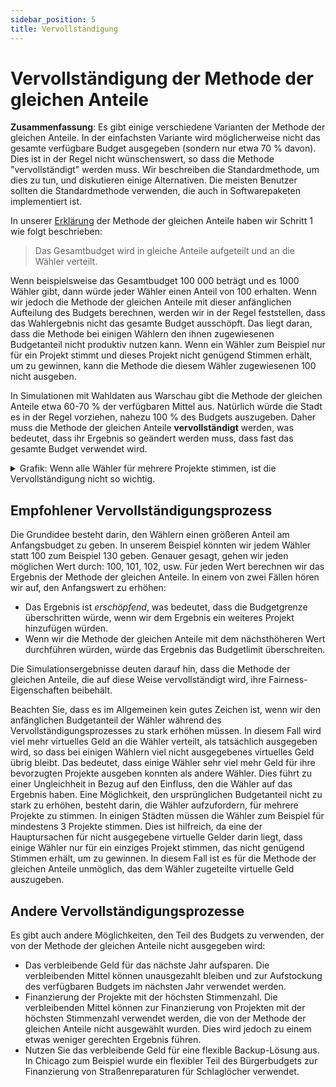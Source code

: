 ```yaml
---
sidebar_position: 5
title: Vervollständigung
---
```



# Vervollständigung der Methode der gleichen Anteile

<div class="summary">
<b>Zusammenfassung</b>:
Es gibt einige verschiedene Varianten der Methode der gleichen Anteile. In der einfachsten Variante wird möglicherweise nicht das gesamte verfügbare Budget ausgegeben (sondern nur etwa 70 % davon). Dies ist in der Regel nicht wünschenswert, so dass die Methode "vervollständigt" werden muss. Wir beschreiben die Standardmethode, um dies zu tun, und diskutieren einige Alternativen. Die meisten Benutzer sollten die Standardmethode verwenden, die auch in Softwarepaketen implementiert ist.
</div>

In unserer [Erklärung](../explanation) der Methode der gleichen Anteile haben wir Schritt 1 wie folgt beschrieben:

> Das Gesamtbudget wird in gleiche Anteile aufgeteilt und an die Wähler verteilt.

Wenn beispielsweise das Gesamtbudget <Currency>100 000</Currency> beträgt und es 1000 Wähler gibt, dann würde jeder Wähler einen Anteil von <Currency>100</Currency> erhalten. Wenn wir jedoch die Methode der gleichen Anteile mit dieser anfänglichen Aufteilung des Budgets berechnen, werden wir in der Regel feststellen, dass das Wahlergebnis nicht das gesamte Budget ausschöpft. Das liegt daran, dass die Methode bei einigen Wählern den ihnen zugewiesenen Budgetanteil nicht produktiv nutzen kann. Wenn ein Wähler zum Beispiel nur für ein Projekt stimmt und dieses Projekt nicht genügend Stimmen erhält, um zu gewinnen, kann die Methode die diesem Wähler zugewiesenen <Currency>100</Currency> nicht ausgeben.

In Simulationen mit Wahldaten aus Warschau gibt die Methode der gleichen Anteile etwa 60-70 % der verfügbaren Mittel aus. Natürlich würde die Stadt es in der Regel vorziehen, nahezu 100 % des Budgets auszugeben. Daher muss die Methode der gleichen Anteile **vervollständigt** werden, was bedeutet, dass ihr Ergebnis so geändert werden muss, dass fast das gesamte Budget verwendet wird.

<details>
<summary><SemiBold>Grafik</SemiBold>: Wenn alle Wähler für mehrere Projekte stimmen, ist die Vervollständigung nicht so wichtig.</summary>

Die Ursache dafür, dass bei der Methode der gleichen Anteile oft nur 60-70 % der verfügbaren Mittel ausgegeben werden, liegt darin, dass einige Wähler nur für eine kleine Anzahl von Projekten stimmen.
Wir können diesen Effekt anhand einer Simulation auf der Grundlage von Daten aus Warschau (2020-22) sehen. 

In Warschau dürfen die Wähler für bis zu 15 Projekte in ihrem Bezirk stimmen.
Wir können simulieren, was passiert wäre, wenn es in Warschau eine Mindestanzahl von Stimmen gegeben hätte, indem wir nur diejenigen Stimmen im Datensatz zählen, die für ausreichend viele Projekte gestimmt haben.
Auf diese Weise können wir eine Mindeststimmenzahl von 2, 3, 4, ..., 15 simulieren.
Für jedes Minimum können wir prüfen, wie viel Prozent des Budgets von der Methode der gleichen Anteile verwendet wird, wenn sie nur auf die Teilmenge der Stimmen angewendet wird, die für mindestens die Mindestanzahl von Projekten gestimmt haben.

Die Ergebnisse deuten darauf hin, dass, sobald die Wähler für mindestens 8 Projekte gestimmt haben, mehr als 90 % des Budgets verwendet werden.
<Datawrapper src="//datawrapper.dwcdn.net/hVrbp/1/" />
</details>

## Empfohlener Vervollständigungsprozess

Die Grundidee besteht darin, den Wählern einen größeren Anteil am Anfangsbudget zu geben. In unserem Beispiel könnten wir jedem Wähler statt <Currency>100</Currency> zum Beispiel <Currency>130</Currency> geben. Genauer gesagt, gehen wir jeden möglichen Wert durch: <Currency>100</Currency>, <Currency>101</Currency>, <Currency>102</Currency>, usw. Für jeden Wert berechnen wir das Ergebnis der Methode der gleichen Anteile. In einem von zwei Fällen hören wir auf, den Anfangswert zu erhöhen:

* Das Ergebnis ist _erschöpfend_, was bedeutet, dass die Budgetgrenze überschritten würde, wenn wir dem Ergebnis ein weiteres Projekt hinzufügen würden.
* Wenn wir die Methode der gleichen Anteile mit dem nächsthöheren Wert durchführen würden, würde das Ergebnis das Budgetlimit überschreiten.

Die Simulationsergebnisse deuten darauf hin, dass die Methode der gleichen Anteile, die auf diese Weise vervollständigt wird, ihre Fairness-Eigenschaften beibehält.

Beachten Sie, dass es im Allgemeinen kein gutes Zeichen ist, wenn wir den anfänglichen Budgetanteil der Wähler während des Vervollständigungsprozesses zu stark erhöhen müssen. In diesem Fall wird viel mehr virtuelles Geld an die Wähler verteilt, als tatsächlich ausgegeben wird, so dass bei einigen Wählern viel nicht ausgegebenes virtuelles Geld übrig bleibt. Das bedeutet, dass einige Wähler sehr viel mehr Geld für ihre bevorzugten Projekte ausgeben konnten als andere Wähler. Dies führt zu einer Ungleichheit in Bezug auf den Einfluss, den die Wähler auf das Ergebnis haben. Eine Möglichkeit, den ursprünglichen Budgetanteil nicht zu stark zu erhöhen, besteht darin, die Wähler aufzufordern, für mehrere Projekte zu stimmen. In einigen Städten müssen die Wähler zum Beispiel für mindestens 3 Projekte stimmen. Dies ist hilfreich, da eine der Hauptursachen für nicht ausgegebene virtuelle Gelder darin liegt, dass einige Wähler nur für ein einziges Projekt stimmen, das nicht genügend Stimmen erhält, um zu gewinnen. In diesem Fall ist es für die Methode der gleichen Anteile unmöglich, das dem Wähler zugeteilte virtuelle Geld auszugeben.

## Andere Vervollständigungsprozesse

Es gibt auch andere Möglichkeiten, den Teil des Budgets zu verwenden, der von der Methode der gleichen Anteile nicht ausgegeben wird:

* <SemiBold>Das verbleibende Geld für das nächste Jahr aufsparen.</SemiBold> Die verbleibenden Mittel können unausgezahlt bleiben und zur Aufstockung des verfügbaren Budgets im nächsten Jahr verwendet werden.
* <SemiBold>Finanzierung der Projekte mit der höchsten Stimmenzahl.</SemiBold>  Die verbleibenden Mittel können zur Finanzierung von Projekten mit der höchsten Stimmenzahl verwendet werden, die von der Methode der gleichen Anteile nicht ausgewählt wurden. Dies wird jedoch zu einem etwas weniger gerechten Ergebnis führen.
* <SemiBold>Nutzen Sie das verbleibende Geld für eine flexible Backup-Lösung aus.</SemiBold> In Chicago zum Beispiel wurde ein flexibler Teil des Bürgerbudgets zur Finanzierung von Straßenreparaturen für Schlaglöcher verwendet.